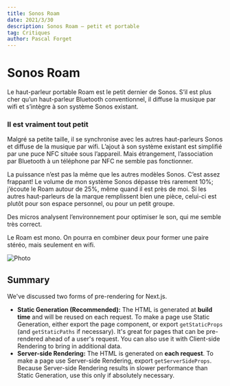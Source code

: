 ```yaml
---
title: Sonos Roam
date: 2021/3/30
description: Sonos Roam – petit et portable
tag: Critiques
author: Pascal Forget
---
```


# Sonos Roam

Le haut-parleur portable Roam est le petit dernier de Sonos. S’il est plus cher qu’un haut-parleur Bluetooth conventionnel, il diffuse la musique par wifi et s’intègre à son système Sonos existant.

### Il est vraiment tout petit

<youtube src="https://youtu.be/F3PKdtBOYK8"
/>

Malgré sa petite taille, il se synchronise avec les autres haut-parleurs Sonos et diffuse de la musique par wifi. L’ajout à son système existant est simplifié par une puce NFC située sous l’appareil. Mais étrangement, l’association par Bluetooth à un téléphone par NFC ne semble pas fonctionner.

La puissance n’est pas la même que les autres modèles Sonos. C’est assez frappant! Le volume de mon système Sonos dépasse très rarement 10%; j’écoute le Roam autour de 25%, même quand il est près de moi. Si les autres haut-parleurs de la marque remplissent bien une pièce, celui-ci est plutôt pour son espace personnel, ou pour un petit groupe.

Des micros analysent l’environnement pour optimiser le son, qui me semble très correct.

Le Roam est mono. On pourra en combiner deux pour former une paire stéréo, mais seulement en wifi.

<Image
  src="https://i0.wp.com/www.pascalforget.com/wp-content/uploads/2021/03/haut-parleur-sonos-roam-ordinateur.jpg?resize=1024%2C700&ssl=1"
  alt="Photo"
  className="next-image"
/>


## Summary

We've discussed two forms of pre-rendering for Next.js.

- **Static Generation (Recommended):** The HTML is generated at **build time** and will be reused on each request. To make a page use Static Generation, either export the page component, or export `getStaticProps` (and `getStaticPaths` if necessary). It's great for pages that can be pre-rendered ahead of a user's request. You can also use it with Client-side Rendering to bring in additional data.
- **Server-side Rendering:** The HTML is generated on **each request**. To make a page use Server-side Rendering, export `getServerSideProps`. Because Server-side Rendering results in slower performance than Static Generation, use this only if absolutely necessary.
